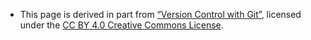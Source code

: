 * This page is derived in part from ["Version Control with Git"](http://swcarpentry.github.io/git-novice/), licensed under the [CC BY 4.0 Creative Commons License](http://swcarpentry.github.io/git-novice/LICENSE.html).